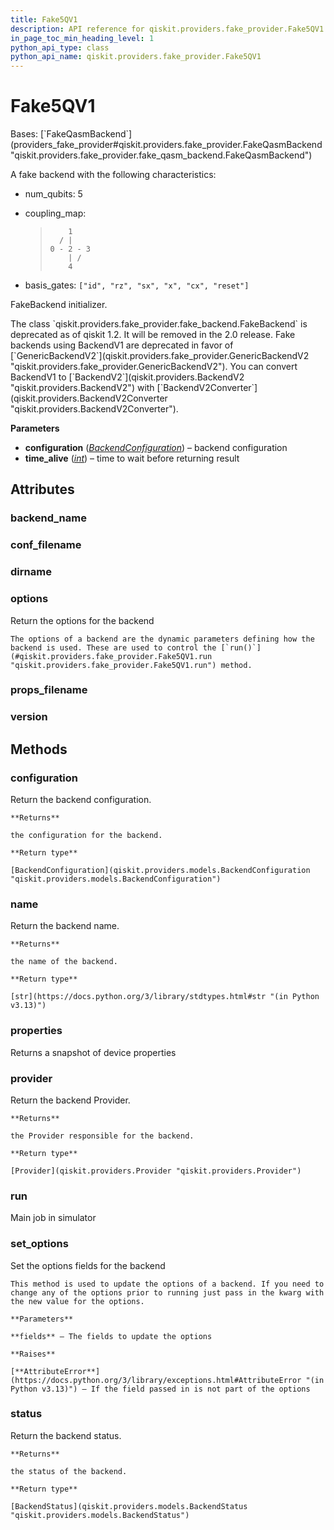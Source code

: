 ```yaml
---
title: Fake5QV1
description: API reference for qiskit.providers.fake_provider.Fake5QV1
in_page_toc_min_heading_level: 1
python_api_type: class
python_api_name: qiskit.providers.fake_provider.Fake5QV1
---
```


# Fake5QV1

<Class id="qiskit.providers.fake_provider.Fake5QV1" isDedicatedPage={true} github="https://github.com/Qiskit/qiskit/tree/main/qiskit/providers/fake_provider/backends_v1/fake_5q/fake_5q_v1.py#L21-L41" signature="qiskit.providers.fake_provider.Fake5QV1" modifiers="class">
  Bases: [`FakeQasmBackend`](providers_fake_provider#qiskit.providers.fake_provider.FakeQasmBackend "qiskit.providers.fake_provider.fake_qasm_backend.FakeQasmBackend")

  A fake backend with the following characteristics:

  *   num\_qubits: 5

  *   coupling\_map:

      > ```text
      >     1
      >   / |
      > 0 - 2 - 3
      >     | /
      >     4
      > ```

  *   basis\_gates: `["id", "rz", "sx", "x", "cx", "reset"]`

  FakeBackend initializer.

  <Admonition title="Deprecated since version 1.2" type="danger">
    The class `qiskit.providers.fake_provider.fake_backend.FakeBackend` is deprecated as of qiskit 1.2. It will be removed in the 2.0 release. Fake backends using BackendV1 are deprecated in favor of [`GenericBackendV2`](qiskit.providers.fake_provider.GenericBackendV2 "qiskit.providers.fake_provider.GenericBackendV2"). You can convert BackendV1 to [`BackendV2`](qiskit.providers.BackendV2 "qiskit.providers.BackendV2") with [`BackendV2Converter`](qiskit.providers.BackendV2Converter "qiskit.providers.BackendV2Converter").
  </Admonition>

  **Parameters**

  *   **configuration** ([*BackendConfiguration*](qiskit.providers.models.BackendConfiguration "qiskit.providers.models.BackendConfiguration")) – backend configuration
  *   **time\_alive** ([*int*](https://docs.python.org/3/library/functions.html#int "(in Python v3.13)")) – time to wait before returning result

  ## Attributes

  ### backend\_name

  <Attribute id="qiskit.providers.fake_provider.Fake5QV1.backend_name" attributeValue="'fake_5q_v1'" />

  ### conf\_filename

  <Attribute id="qiskit.providers.fake_provider.Fake5QV1.conf_filename" attributeValue="'conf_yorktown.json'" />

  ### dirname

  <Attribute id="qiskit.providers.fake_provider.Fake5QV1.dirname" attributeValue="'/home/runner/work/qiskit/qiskit/.tox/docs/lib/python3.9/site-packages/qiskit/providers/fake_provider/backends_v1/fake_5q'" />

  ### options

  <Attribute id="qiskit.providers.fake_provider.Fake5QV1.options">
    Return the options for the backend

    The options of a backend are the dynamic parameters defining how the backend is used. These are used to control the [`run()`](#qiskit.providers.fake_provider.Fake5QV1.run "qiskit.providers.fake_provider.Fake5QV1.run") method.
  </Attribute>

  ### props\_filename

  <Attribute id="qiskit.providers.fake_provider.Fake5QV1.props_filename" attributeValue="'props_yorktown.json'" />

  ### version

  <Attribute id="qiskit.providers.fake_provider.Fake5QV1.version" attributeValue="1" />

  ## Methods

  ### configuration

  <Function id="qiskit.providers.fake_provider.Fake5QV1.configuration" github="https://github.com/Qiskit/qiskit/tree/main/qiskit/providers/backend.py#L145-L151" signature="configuration()">
    Return the backend configuration.

    **Returns**

    the configuration for the backend.

    **Return type**

    [BackendConfiguration](qiskit.providers.models.BackendConfiguration "qiskit.providers.models.BackendConfiguration")
  </Function>

  ### name

  <Function id="qiskit.providers.fake_provider.Fake5QV1.name" github="https://github.com/Qiskit/qiskit/tree/main/qiskit/providers/backend.py#L184-L190" signature="name()">
    Return the backend name.

    **Returns**

    the name of the backend.

    **Return type**

    [str](https://docs.python.org/3/library/stdtypes.html#str "(in Python v3.13)")
  </Function>

  ### properties

  <Function id="qiskit.providers.fake_provider.Fake5QV1.properties" github="https://github.com/Qiskit/qiskit/tree/main/qiskit/providers/fake_provider/fake_qasm_backend.py#L46-L50" signature="properties()">
    Returns a snapshot of device properties
  </Function>

  ### provider

  <Function id="qiskit.providers.fake_provider.Fake5QV1.provider" github="https://github.com/Qiskit/qiskit/tree/main/qiskit/providers/backend.py#L162-L168" signature="provider()">
    Return the backend Provider.

    **Returns**

    the Provider responsible for the backend.

    **Return type**

    [Provider](qiskit.providers.Provider "qiskit.providers.Provider")
  </Function>

  ### run

  <Function id="qiskit.providers.fake_provider.Fake5QV1.run" github="https://github.com/Qiskit/qiskit/tree/main/qiskit/providers/fake_provider/fake_backend.py#L137-L165" signature="run(run_input, **kwargs)">
    Main job in simulator
  </Function>

  ### set\_options

  <Function id="qiskit.providers.fake_provider.Fake5QV1.set_options" github="https://github.com/Qiskit/qiskit/tree/main/qiskit/providers/backend.py#L126-L143" signature="set_options(**fields)">
    Set the options fields for the backend

    This method is used to update the options of a backend. If you need to change any of the options prior to running just pass in the kwarg with the new value for the options.

    **Parameters**

    **fields** – The fields to update the options

    **Raises**

    [**AttributeError**](https://docs.python.org/3/library/exceptions.html#AttributeError "(in Python v3.13)") – If the field passed in is not part of the options
  </Function>

  ### status

  <Function id="qiskit.providers.fake_provider.Fake5QV1.status" github="https://github.com/Qiskit/qiskit/tree/main/qiskit/providers/backend.py#L170-L182" signature="status()">
    Return the backend status.

    **Returns**

    the status of the backend.

    **Return type**

    [BackendStatus](qiskit.providers.models.BackendStatus "qiskit.providers.models.BackendStatus")
  </Function>
</Class>

